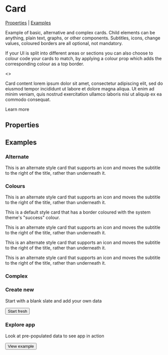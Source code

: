 

<Meta title="Components/Card" component={Card} />

# Card

[Properties](#properties) | [Examples](#examples)

Example of basic, alternative and complex cards. Child elements can be anything, plain text, graphs, or other components. Subtitles, icons, change values, coloured borders are all optional, not mandatory.

If your UI is split into different areas or sections you can also choose to colour code your cards to match, by applying a colour prop which adds the corresponding colour as a top border.

<Preview>
<Story name="Basic">
  <Card title="Card title" subtitle="Subtitle">
  <>
    <P marginBottom={4}>Card content lorem ipsum dolor sit amet, consectetur adipiscing elit, sed
      do eiusmod tempor incididunt ut labore et dolore magna aliqua. Ut enim ad
      minim veniam, quis nostrud exercitation ullamco laboris nisi ut aliquip ex
      ea commodo consequat.</P>
    <StyledLink href="#" bold>
      Learn more
    </StyledLink>
  </>
  </Card>
</Story>
</Preview>

## Properties

<Props of={Card} />

## Examples

### Alternate
<Preview>
<Story name="Alternate">
<Card alternate icon={["fas", "building"]} title="Works for" subtitle="18">
  <P>
    This is an alternate style card that supports an icon and moves the
    subtitle to the right of the title, rather than underneath it.
  </P>
</Card>
</Story>
</Preview>

### Colours
<Preview>
<Story name="Colours">
<Spacer>
<Card
  alternate
  icon={["fas", "map-marker-alt"]}
  title="Locations"
  subtitle="57"
  colour="primary"
>
  <P>
    This is an alternate style card that supports an icon and moves the
    subtitle to the right of the title, rather than underneath it.
  </P>
</Card>
<Card
  icon={["fas", "address-card"]}
  title="Roles"
  subtitle="Here is a subtitle"
  colour="success"
>
  <P>
    This is a default style card that has a border coloured with the system theme's "success" colour.
  </P>
</Card>
<Card
  alternate
  icon={["fas", "user"]}
  title="4,539 People"
  changeValue="No change"
  colour="warning"
>
  <P>
    This is an alternate style card that supports an icon and moves the
    subtitle to the right of the title, rather than underneath it.
  </P>
</Card>
<Card
  alternate
  icon={["fas", "chart-pie"]}
  title="12 Divisions"
  changeValue="2 (-1%)"
  changeIcon="arrowDown"
  colour="danger"
>
  <P>
    This is an alternate style card that supports an icon and moves the
    subtitle to the right of the title, rather than underneath it.
  </P>
</Card>
<Card
  alternate
  icon={["fas", "users"]}
  title="289 Teams"
  changeValue="9 (+2%)"
  changeIcon="arrowUp"
  colour="greyDark"
>
  <P>
    This is an alternate style card that supports an icon and moves the
    subtitle to the right of the title, rather than underneath it.
  </P>
</Card>
</Spacer>
</Story>
</Preview>

### Complex

<Preview>
<Story name="Complex Example 1">
<Spacer>
<Card center>
  <Box>
    <Icon icon={["fas", "file"]} size="3x" color="greyLight" />
    <H3>Create new</H3>
    <P>Start with a blank slate and add your own data</P>
    <Button>
      Start fresh
    </Button>
  </Box>
</Card>
</Spacer>
</Story>
<Story name="Complex Example 2">
<Spacer>
<Card center>
  <Box>
    <Icon icon={["fas", "eye"]} size="3x" color="greyLight" />
    <H3>Explore app</H3>
    <P>Look at pre-populated data to see app in action</P>
    <Button>
      View example
    </Button>
  </Box>
</Card>
</Spacer>
</Story>
</Preview>
